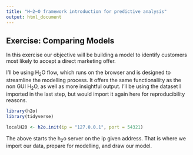 ```yaml
---
title: "H~2~O framework introduction for predictive analysis"
output: html_document
---
```


## Exercise: Comparing Models
In this exercise our objective will be building a model to identify customers most likely to accept a direct marketing offer.  

I'll be using H~2~O flow, which runs on the browser and is designed to streamline the modelling process. It offers the same functionaliity as the non GUI H~2~O, as well as more insightful output. I'll be using the dataset I imported in the last step, but would import it again here for reproducibility reasons.  

```r
library(h2o)
library(tidyverse)
```

```r
localH20 <- h2o.init(ip = "127.0.0.1", port = 54321)
```

The above starts the h~2~o server on the ip given address. That is where we import our data, prepare for modelling, and draw our model.  



